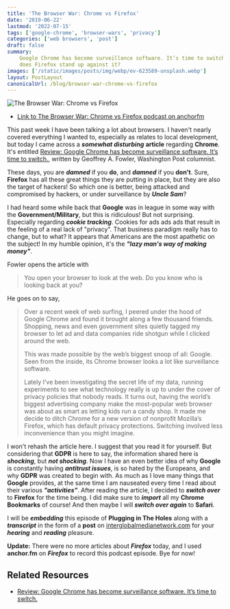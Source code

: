 ```yaml
---
title: 'The Browser War: Chrome vs Firefox'
date: '2019-06-22'
lastmod: '2022-07-15'
tags: ['google-chrome', 'browser-wars', 'privacy']
categories: ['web browsers', 'post']
draft: false
summary:
    Google Chrome has become surveillance software. It’s time to switch. But
    does Firefox stand up against it?
images: ['/static/images/posts/img/webp/ev-623589-unsplash.webp']
layout: PostLayout
canonicalUrl: /blog/browser-war-chrome-vs-firefox
---
```


![The Browser War: Chrome vs Firefox](/static/images/posts/img/webp/ev-623589-unsplash.webp)

-   [Link to The Browser War: Chrome vs Firefox podcast on anchorfm](https://anchor.fm/maria-campbell/episodes/The-Browser-War-Chrome-vs-Firefox-e4doks)

This past week I have been talking a lot about browsers. I haven't nearly
covered everything I wanted to, especially as relates to local development, but
today I came across a **_somewhat disturbing_** **article** regarding
**Chrome**. It's entitled
[Review: Google Chrome has become surveillance software. It’s time to switch.](https://www.mercurynews.com/2019/06/21/google-chrome-has-become-surveillance-software-its-time-to-switch/),
written by Geoffrey A. Fowler, Washington Post columnist.

These days, you are **_damned_** if you **do**, and **_damned_** if you
**don't**. Sure, **Firefox** has all these great things they are putting in
place, but they are also the target of hackers! So which one is better, being
attacked and compromised by hackers, or under surveillance by **_Uncle Sam_**?

I had heard some while back that **Google** was in league in some way with the
**Government/Military**, but this is ridiculous! But not surprising. Especially
regarding **_cookie tracking_**. Cookies for ads ads ads that result in the
feeling of a real lack of "privacy". That business paradigm really has to
change, but to what? It appears that Americans are the most apathetic on the
subject! In my humble opinion, it's the **_"lazy man's way of making money"_**.

Fowler opens the article with

> You open your browser to look at the web. Do you know who is looking back at
> you?

He goes on to say,

> Over a recent week of web surfing, I peered under the hood of Google Chrome
> and found it brought along a few thousand friends. Shopping, news and even
> government sites quietly tagged my browser to let ad and data companies ride
> shotgun while I clicked around the web.
>
> This was made possible by the web’s biggest snoop of all: Google. Seen from
> the inside, its Chrome browser looks a lot like surveillance software.
>
> Lately I’ve been investigating the secret life of my data, running experiments
> to see what technology really is up to under the cover of privacy policies
> that nobody reads. It turns out, having the world’s biggest advertising
> company make the most-popular web browser was about as smart as letting kids
> run a candy shop. It made me decide to ditch Chrome for a new version of
> nonprofit Mozilla’s Firefox, which has default privacy protections. Switching
> involved less inconvenience than you might imagine.

I won't rehash the article here. I suggest that you read it for yourself. But
considering that **GDPR** is here to say, the information shared here is
**_shocking_**, but **_not shocking_**. Now I have an even better idea of why
**Google** is constantly having **_antitrust issues_**, is so hated by the
Europeans, and why **GDPR** was created to begin with. As much as I love many
things that **Google** provides, at the same time I am nauseated every time I
read about their various **_"activities"_**. After reading the article, I
decided to **_switch over_** to **Firefox** for the time being. I did make sure
to **_import_** all my **Chrome Bookmarks** of course! And then maybe I will
**_switch over again_** to **Safari**.

I will be **_embedding_** this episode of **Plugging in The Holes** along with a
**_transcript_** in the form of a **post** on
[interglobalmedianetwork.com](https://www.interglobalmedianetwork.com) for your
**_hearing_** and **_reading_** pleasure.

**Update:** There were no more articles about **_Firefox_** today, and I used
**anchor.fm** on **_Firefox_** to record this podcast episode. Bye for now!

## Related Resources

-   [Review: Google Chrome has become surveillance software. It’s time to switch.](https://www.mercurynews.com/2019/06/21/google-chrome-has-become-surveillance-software-its-time-to-switch/)

